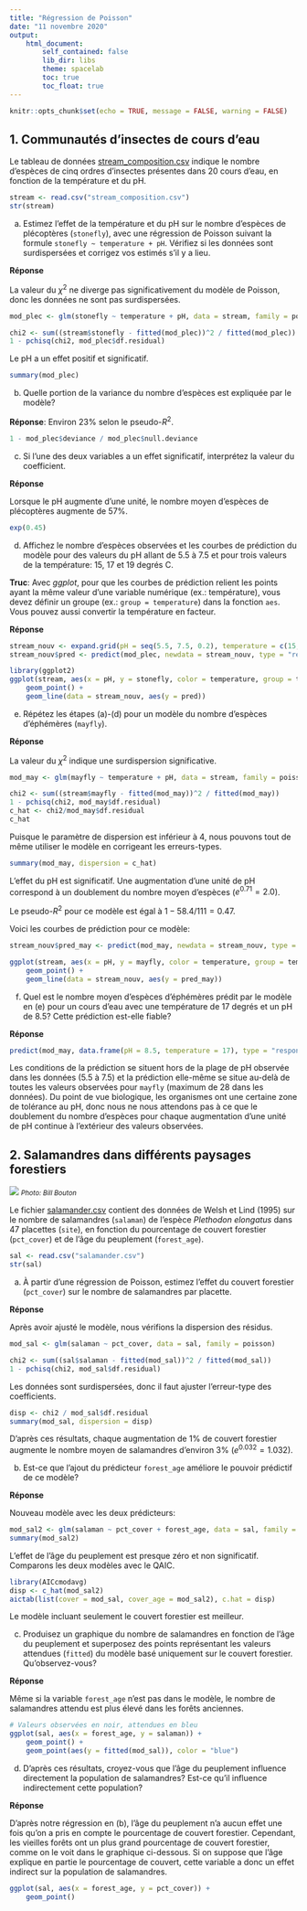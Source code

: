 ```yaml
---
title: "Régression de Poisson"
date: "11 novembre 2020"
output: 
    html_document:
        self_contained: false
        lib_dir: libs
        theme: spacelab
        toc: true
        toc_float: true
---
```


```r
knitr::opts_chunk$set(echo = TRUE, message = FALSE, warning = FALSE)
```

## 1. Communautés d'insectes de cours d'eau

Le tableau de données [stream_composition.csv](stream_composition.csv) indique le nombre d'espèces de cinq ordres d'insectes présentes dans 20 cours d'eau, en fonction de la température et du pH. 

```r
stream <- read.csv("stream_composition.csv")
str(stream)
```

a) Estimez l'effet de la température et du pH sur le nombre d'espèces de plécoptères (`stonefly`), avec une régression de Poisson suivant la formule `stonefly ~ temperature + pH`. Vérifiez si les données sont surdispersées et corrigez vos estimés s'il y a lieu.

**Réponse**

La valeur du $\chi^2$ ne diverge pas significativement du modèle de Poisson, donc les données ne sont pas surdispersées.

```r
mod_plec <- glm(stonefly ~ temperature + pH, data = stream, family = poisson)

chi2 <- sum((stream$stonefly - fitted(mod_plec))^2 / fitted(mod_plec))
1 - pchisq(chi2, mod_plec$df.residual)
```

Le pH a un effet positif et significatif.

```r
summary(mod_plec)
```


b) Quelle portion de la variance du nombre d'espèces est expliquée par le modèle?

**Réponse**: Environ 23% selon le pseudo-$R^2$.

```r
1 - mod_plec$deviance / mod_plec$null.deviance
```


c) Si l'une des deux variables a un effet significatif, interprétez la valeur du coefficient.

**Réponse**

Lorsque le pH augmente d'une unité, le nombre moyen d'espèces de plécoptères augmente de 57%.

```r
exp(0.45)
```


d) Affichez le nombre d'espèces observées et les courbes de prédiction du modèle pour des valeurs du pH allant de 5.5 à 7.5 et pour trois valeurs de la température: 15, 17 et 19 degrés C.

**Truc**: Avec *ggplot*, pour que les courbes de prédiction relient les points ayant la même valeur d'une variable numérique (ex.: température), vous devez définir un groupe (ex.: `group = temperature`) dans la fonction `aes`. Vous pouvez aussi convertir la température en facteur.

**Réponse**

```r
stream_nouv <- expand.grid(pH = seq(5.5, 7.5, 0.2), temperature = c(15, 17, 19))
stream_nouv$pred <- predict(mod_plec, newdata = stream_nouv, type = "response")

library(ggplot2)
ggplot(stream, aes(x = pH, y = stonefly, color = temperature, group = temperature)) +
    geom_point() +
    geom_line(data = stream_nouv, aes(y = pred))
```


e) Répétez les étapes (a)-(d) pour un modèle du nombre d'espèces d'éphémères (`mayfly`).

**Réponse**

La valeur du $\chi^2$ indique une surdispersion significative. 

```r
mod_may <- glm(mayfly ~ temperature + pH, data = stream, family = poisson)

chi2 <- sum((stream$mayfly - fitted(mod_may))^2 / fitted(mod_may))
1 - pchisq(chi2, mod_may$df.residual)
c_hat <- chi2/mod_may$df.residual
c_hat
```

Puisque le paramètre de dispersion est inférieur à 4, nous pouvons tout de même utiliser le modèle en corrigeant les erreurs-types.

```r
summary(mod_may, dispersion = c_hat)
```

L'effet du pH est significatif. Une augmentation d'une unité de pH correspond à un doublement du nombre moyen d'espèces ($e^{0.71} = 2.0$).

Le pseudo-$R^2$ pour ce modèle est égal à $1 - 58.4 / 111 = 0.47$.

Voici les courbes de prédiction pour ce modèle:

```r
stream_nouv$pred_may <- predict(mod_may, newdata = stream_nouv, type = "response")

ggplot(stream, aes(x = pH, y = mayfly, color = temperature, group = temperature)) +
    geom_point() +
    geom_line(data = stream_nouv, aes(y = pred_may))
```


f) Quel est le nombre moyen d'espèces d'éphémères prédit par le modèle en (e) pour un cours d'eau avec une température de 17 degrés et un pH de 8.5? Cette prédiction est-elle fiable?

**Réponse**

```r
predict(mod_may, data.frame(pH = 8.5, temperature = 17), type = "response")
```

Les conditions de la prédiction se situent hors de la plage de pH observée dans les données (5.5 à 7.5) et la prédiction elle-même se situe au-delà de toutes les valeurs observées pour `mayfly` (maximum de 28 dans les données). Du point de vue biologique, les organismes ont une certaine zone de tolérance au pH, donc nous ne nous attendons pas à ce que le doublement du nombre d'espèces pour chaque augmentation d'une unité de pH continue à l'extérieur des valeurs observées.


## 2. Salamandres dans différents paysages forestiers

![](../images/Plethodon_elongatus.jpg)
<small>*Photo: Bill Bouton*</small>

Le fichier [salamander.csv](salamander.csv) contient des données de Welsh et Lind (1995) sur le nombre de salamandres (`salaman`) de l'espèce *Plethodon elongatus* dans 47 placettes (`site`), en fonction du pourcentage de couvert forestier (`pct_cover`) et de l'âge du peuplement (`forest_age`).

```r
sal <- read.csv("salamander.csv")
str(sal)
```

a) À partir d'une régression de Poisson, estimez l'effet du couvert forestier (`pct_cover`) sur le nombre de salamandres par placette.

**Réponse**

Après avoir ajusté le modèle, nous vérifions la dispersion des résidus.

```r
mod_sal <- glm(salaman ~ pct_cover, data = sal, family = poisson)

chi2 <- sum((sal$salaman - fitted(mod_sal))^2 / fitted(mod_sal))
1 - pchisq(chi2, mod_sal$df.residual)
```

Les données sont surdispersées, donc il faut ajuster l'erreur-type des coefficients.

```r
disp <- chi2 / mod_sal$df.residual
summary(mod_sal, dispersion = disp)
```

D'après ces résultats, chaque augmentation de 1% de couvert forestier augmente le nombre moyen de salamandres d'environ 3% ($e^{0.032} = 1.032$).


b) Est-ce que l'ajout du prédicteur `forest_age` améliore le pouvoir prédictif de ce modèle?

**Réponse**

Nouveau modèle avec les deux prédicteurs:

```r
mod_sal2 <- glm(salaman ~ pct_cover + forest_age, data = sal, family = poisson)
summary(mod_sal2)
```

L'effet de l'âge du peuplement est presque zéro et non significatif. Comparons les deux modèles avec le QAIC.

```r
library(AICcmodavg)
disp <- c_hat(mod_sal2)
aictab(list(cover = mod_sal, cover_age = mod_sal2), c.hat = disp)
```

Le modèle incluant seulement le couvert forestier est meilleur.


c) Produisez un graphique du nombre de salamandres en fonction de l'âge du peuplement et superposez des points représentant les valeurs attendues (`fitted`) du modèle basé uniquement sur le couvert forestier. Qu'observez-vous?

**Réponse**

Même si la variable `forest_age` n'est pas dans le modèle, le nombre de salamandres attendu est plus élevé dans les forêts anciennes.

```r
# Valeurs observées en noir, attendues en bleu
ggplot(sal, aes(x = forest_age, y = salaman)) +
    geom_point() +
    geom_point(aes(y = fitted(mod_sal)), color = "blue") 
```


d) D'après ces résultats, croyez-vous que l'âge du peuplement influence directement la population de salamandres? Est-ce qu'il influence indirectement cette population?

**Réponse**

D'après notre régression en (b), l'âge du peuplement n'a aucun effet une fois qu'on a pris en compte le pourcentage de couvert forestier. Cependant, les vieilles forêts ont un plus grand pourcentage de couvert forestier, comme on le voit dans le graphique ci-dessous. Si on suppose que l'âge explique en partie le pourcentage de couvert, cette variable a donc un effet indirect sur la population de salamandres. 

```r
ggplot(sal, aes(x = forest_age, y = pct_cover)) + 
    geom_point()
```



